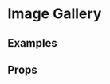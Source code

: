 
<Meta title="2 Pattern Library/4 Slices/Image Gallery" component={ImageGallery} />

# Image Gallery
 
 
## Examples

<Canvas>
    <Story name="Image gallery">
        <Wrapper>
            <ImageGallery
                images={[
                    {
                        url: "https://staging.core-cms.bfi.digital/sites/default/files/styles/responsive/public/1500/0/0/2020-03/girl-sweetvoiced_headtilted_04.jpg",
                        thumb: "https://staging.core-cms.bfi.digital/sites/default/files/styles/responsive/public/500/0/0/2020-03/girl-sweetvoiced_headtilted_04.jpg",
                        placeholder: "https://staging.core-cms.bfi.digital/sites/default/files/styles/responsive/public/50/0/0/2020-03/girl-sweetvoiced_headtilted_04.jpg",
                        alt: "Example image 1",
                        caption: "Example image 1",
                        orientation: "landscape",
                    },
                    {
                        url: "https://staging.core-cms.bfi.digital/sites/default/files/styles/responsive/public/1500/0/0/2021-01/donnie-darko-2001-jake-gyllenhaal-portrait-with-axe.jpg",
                        thumb: "https://staging.core-cms.bfi.digital/sites/default/files/styles/responsive/public/500/0/0/2021-01/donnie-darko-2001-jake-gyllenhaal-portrait-with-axe.jpg",
                        placeholder: "https://staging.core-cms.bfi.digital/sites/default/files/styles/responsive/public/50/0/0/2021-01/donnie-darko-2001-jake-gyllenhaal-portrait-with-axe.jpg",
                        alt: "Example image 2",
                        caption: "Example image 2",
                        orientation: "portrait",
                    },
                    {
                        url: "https://staging.core-cms.bfi.digital/sites/default/files/styles/responsive/public/1500/0/0/2020-03/kiko's-saints_inside_04.jpg",
                        thumb: "https://staging.core-cms.bfi.digital/sites/default/files/styles/responsive/public/500/0/0/2020-03/kiko's-saints_inside_04.jpg",
                        placeholder: "https://staging.core-cms.bfi.digital/sites/default/files/styles/responsive/public/50/0/0/2020-03/kiko's-saints_inside_04.jpg",                            
                        alt: "Example image 3",
                        orientation: "landscape",
                    },
                    {
                        url: "https://staging.core-cms.bfi.digital/sites/default/files/styles/responsive/public/1500/0/0/2020-03/sequin-in-a-blue-room_blurryface_01.jpg",
                        thumb: "https://staging.core-cms.bfi.digital/sites/default/files/styles/responsive/public/500/0/0/2020-03/sequin-in-a-blue-room_blurryface_01.jpg",
                        placeholder: "https://staging.core-cms.bfi.digital/sites/default/files/styles/responsive/public/50/0/0/2020-03/sequin-in-a-blue-room_blurryface_01.jpg",                            
                        alt: "Example image 4",
                        caption: "Example image 4",
                        orientation: "landscape",
                    },
                    {
                        url: "https://staging.core-cms.bfi.digital/sites/default/files/styles/responsive/public/1200/1800/1/2021-01/hive-2021-woman-in-car.jpg",
                        thumb: "https://staging.core-cms.bfi.digital/sites/default/files/styles/responsive/public/600/900/1/2021-01/hive-2021-woman-in-car.jpg",
                        placeholder: "https://staging.core-cms.bfi.digital/sites/default/files/styles/responsive/public/60/90/1/2021-01/hive-2021-woman-in-car.jpg",
                        alt: "Example image 5",
                        caption: "Example image 5",
                        orientation: "portrait",
                    },
                    {
                        url: "https://staging.core-cms.bfi.digital/sites/default/files/styles/responsive/public/1200/1400/1/2021-01/napoleon-1927-napoleon-standing-rock.jpg",
                        thumb: "https://staging.core-cms.bfi.digital/sites/default/files/styles/responsive/public/600/700/1/2021-01/napoleon-1927-napoleon-standing-rock.jpg",
                        placeholder: "https://staging.core-cms.bfi.digital/sites/default/files/styles/responsive/public/60/100/1/2021-01/napoleon-1927-napoleon-standing-rock.jpg",
                        alt: "Example image 6",
                        caption: "Example image 6",
                        orientation: "portrait",
                    },
                    {
                        url: "https://staging.core-cms.bfi.digital/sites/default/files/styles/responsive/public/1500/0/0/2020-04/sweet-mother_party_01.jpg",
                        thumb: "https://staging.core-cms.bfi.digital/sites/default/files/styles/responsive/public/500/0/0/2020-04/sweet-mother_party_01.jpg",
                        placeholder: "https://staging.core-cms.bfi.digital/sites/default/files/styles/responsive/public/50/0/0/2020-04/sweet-mother_party_01.jpg",                            
                        alt: "Example image 7",
                        caption: "Example image 7",
                        orientation: "landscape",
                    },
                    {
                        url: "https://core-cms.bfi.org.uk/sites/default/files/styles/responsive/public/1200/1600/1/2021-01/wild-indian-2021-man-in-suit-looking-down.jpg",
                        thumb: "https://core-cms.bfi.org.uk/sites/default/files/styles/responsive/public/600/800/1/2021-01/wild-indian-2021-man-in-suit-looking-down.jpg",
                        placeholder: "https://core-cms.bfi.org.uk/sites/default/files/styles/responsive/public/60/80/1/2021-01/wild-indian-2021-man-in-suit-looking-down.jpg",
                        alt: "Example image 8",
                        caption: "Example image 8",
                        orientation: "portrait",
                    },
                    {
                        url: "https://staging.core-cms.bfi.digital/sites/default/files/styles/responsive/public/1500/0/0/2020-04/shear-avory-to-be-continued_phone_04.jpg",
                        thumb: "https://staging.core-cms.bfi.digital/sites/default/files/styles/responsive/public/500/0/0/2020-04/shear-avory-to-be-continued_phone_04.jpg",
                        placeholder: "https://staging.core-cms.bfi.digital/sites/default/files/styles/responsive/public/50/0/0/2020-04/shear-avory-to-be-continued_phone_04.jpg",
                        alt: "Example image 9",
                        caption: "Example image 9",
                        orientation: "landscape",
                    },
                    {
                        url: "https://staging.core-cms.bfi.digital/sites/default/files/styles/responsive/public/1500/0/0/2020-04/westworld-season-two-2018-evan-rachel-wood-james-marsden.jpeg",
                        thumb: "https://staging.core-cms.bfi.digital/sites/default/files/styles/responsive/public/500/0/0/2020-04/westworld-season-two-2018-evan-rachel-wood-james-marsden.jpeg",
                        placeholder: "https://staging.core-cms.bfi.digital/sites/default/files/styles/responsive/public/50/0/0/2020-04/westworld-season-two-2018-evan-rachel-wood-james-marsden.jpeg",
                        alt: "Example image 10",
                        caption: "Example image 10",
                        orientation: "landscape",
                    },
                    {
                        url: "https://staging.core-cms.bfi.digital/sites/default/files/styles/responsive/public/1500/0/0/2021-01/days-of-being-wild-1990-woman-buttoning-blouse.jpg",
                        thumb: "https://staging.core-cms.bfi.digital/sites/default/files/styles/responsive/public/500/0/0/2021-01/days-of-being-wild-1990-woman-buttoning-blouse.jpg",
                        placeholder: "https://staging.core-cms.bfi.digital/sites/default/files/styles/responsive/public/50/0/0/2021-01/days-of-being-wild-1990-woman-buttoning-blouse.jpg",
                        alt: "Example image 11",
                        caption: "Example image 11",
                        orientation: "portrait",
                    },
                    {
                        url: "https://staging.core-cms.bfi.digital/sites/default/files/styles/responsive/public/1500/0/0/2020-04/bacurau-2019-005-udo-kier-with-ladle-in-field-ORIGINAL.jpeg",
                        thumb: "https://staging.core-cms.bfi.digital/sites/default/files/styles/responsive/public/500/0/0/2020-04/bacurau-2019-005-udo-kier-with-ladle-in-field-ORIGINAL.jpeg",
                        placeholder: "https://staging.core-cms.bfi.digital/sites/default/files/styles/responsive/public/50/0/0/2020-04/bacurau-2019-005-udo-kier-with-ladle-in-field-ORIGINAL.jpeg",
                        alt: "Example image 12",
                        caption: "Example image 12",
                        orientation: "landscape",
                    },
                    {
                        url: "https://core-cms.bfi.org.uk/sites/default/files/styles/responsive/public/1200/0/0/2021-04/i-start-counting-1970-jenny-agutter-by-wall.jpg",
                        thumb: "https://core-cms.bfi.org.uk/sites/default/files/styles/responsive/public/600/0/0/2021-04/i-start-counting-1970-jenny-agutter-by-wall.jpg",
                        placeholder: "https://core-cms.bfi.org.uk/sites/default/files/styles/responsive/public/60/0/0/2021-04/i-start-counting-1970-jenny-agutter-by-wall.jpg",
                        alt: "Example image 13",
                        caption: "Example image 13",
                        orientation: "portrait",
                    },
                    {
                        url: "https://core-cms.bfi.org.uk/sites/default/files/styles/responsive/public/1500/0/0/2021-01/superior-2021-red-dress-woman-looking-in-mirror.jpg",
                        thumb: "https://core-cms.bfi.org.uk/sites/default/files/styles/responsive/public/1500/0/0/2021-01/superior-2021-red-dress-woman-looking-in-mirror.jpg",
                        placeholder: "https://core-cms.bfi.org.uk/sites/default/files/styles/responsive/public/1500/0/0/2021-01/superior-2021-red-dress-woman-looking-in-mirror.jpg",
                        alt: "Example image 14",
                        caption: "Example image 14",
                        orientation: "landscape",
                    },
                    {
                        url: "https://core-cms.bfi.org.uk/sites/default/files/styles/responsive/public/700/1100/1/2021-01/ghost-and-mrs-muir-the-1947-rex-harrison-gene-tierney.jpg",
                        thumb: "https://core-cms.bfi.org.uk/sites/default/files/styles/responsive/public/350/550/1/2021-01/ghost-and-mrs-muir-the-1947-rex-harrison-gene-tierney.jpg",
                        placeholder: "https://core-cms.bfi.org.uk/sites/default/files/styles/responsive/public/70/110/1/2021-01/ghost-and-mrs-muir-the-1947-rex-harrison-gene-tierney.jpg",
                        alt: "Example image 15",
                        caption: "Example image 15",
                        orientation: "portrait",
                    },
                    {
                        url: "https://staging.core-cms.bfi.digital/sites/default/files/styles/responsive/public/1500/0/0/2020-04/sheer-qorma_heads_02.jpg",
                        thumb: "https://staging.core-cms.bfi.digital/sites/default/files/styles/responsive/public/500/0/0/2020-04/sheer-qorma_heads_02.jpg",
                        placeholder: "https://staging.core-cms.bfi.digital/sites/default/files/styles/responsive/public/50/0/0/2020-04/sheer-qorma_heads_02.jpg",
                        alt: "Example image 16",
                        caption: "Example image 16",
                        orientation: "landscape",
                    },
                    {
                        url: "https://core-cms.bfi.org.uk/sites/default/files/styles/responsive/public/1500/0/0/2021-01/sabaya-2021-women-in-burqas.jpg",
                        thumb: "https://core-cms.bfi.org.uk/sites/default/files/styles/responsive/public/500/0/0/2021-01/sabaya-2021-women-in-burqas.jpg",
                        placeholder: "https://core-cms.bfi.org.uk/sites/default/files/styles/responsive/public/50/0/0/2021-01/sabaya-2021-women-in-burqas.jpg",
                        alt: "Example image 17",
                        caption: "Example image 17",
                        orientation: "landscape",
                    },
                ]}
                galleryCaption="A gallery of images"
            />
        </Wrapper>
    </Story>
</Canvas>

## Props 

<ArgsTable of={ImageGallery} />
